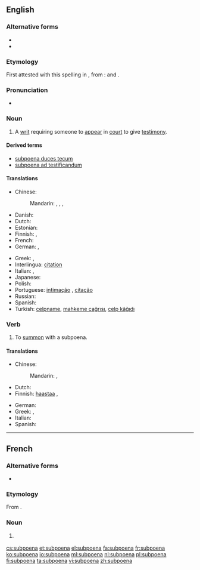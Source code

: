 ==English==

===Alternative forms===
* {{l|en|subpena}}
* {{l|en|subpœna}}

===Etymology===
First attested with this spelling in {{w|1623}} {{C.E.}}, from {{etyl|la|en}}: {{term|sub||under|lang=la}} and {{term|poena||penalty|lang=la}}.

===Pronunciation===
* {{audio|en-us-subpoena.ogg|Audio (US)}}

===Noun===
{{wikipedia}}
{{en-noun}}

# {{context|legal|lang=en}} A [[writ]] requiring someone to [[appear]] in [[court]] to give [[testimony]].

====Derived terms====
* [[subpoena duces tecum]]
* [[subpoena ad testificandum]]

====Translations====
{{trans-top|writ requiring someone to appear in court to give testimony}}
* Chinese:
*: Mandarin: {{t|cmn|傳票|sc=Hani}}, {{t|cmn|传票|tr=chuánpiào|sc=Hani}}, {{t|cmn|傳訊|sc=Hani}}, {{t|cmn|传讯|tr=chuánxùn|sc=Hani}}
* Danish: {{t-|da|stævning|f}}
* Dutch: {{t+|nl|dagvaarding|f}}
* Estonian: {{t-|et|kohtukutse}}
* Finnish: {{t-|fi|todistajan haaste}}, {{t-|fi|haaste}}
* French: {{t+|fr|citation|f}}
* German: {{t-|de|Zwangsvorladung|f}}, {{t-|de|Vorladung|f}}
{{trans-mid}}
* Greek: {{t+|el|κλήση|f|tr=klísi|sc=Grek}}, {{t+|el|κλήτευση|f|tr=klítefsi|sc=Grek}}
* Interlingua: [[citation]]
* Italian: {{t-|it|convocazione|f}}, {{t-|it|citazione|f}}
* Japanese: {{t-|ja|召喚状|tr=しょうかんじょう, shōkanjō|sc=Jpan}}
* Polish: {{t-|pl|wezwanie do sądu|n}}
* Portuguese: [[intimação]] {{g|f}}, [[citação]] {{g|f}}
* Russian: {{t+|ru|повестка|f|tr=povéstka|sc=Cyrl}}
* Spanish: {{t+|es|citación|f}}
* Turkish: [[celpname]], [[mahkeme çağrısı]], [[celp kâğıdı]]
{{trans-bottom}}

===Verb===
{{en-verb}}

# To [[summon]] with a subpoena.

====Translations====
{{trans-top|to summon with a subpoena}}
* Chinese:
*: Mandarin: {{t|cmn|傳訊|sc=Hani}}, {{t|cmn|传讯|tr=chuánxùn|sc=Hani}}
* Dutch: {{t+|nl|dagvaarden}}
* Finnish: [[haastaa]] {{t-|fi|todistajaksi}}, {{t+|fi|haastaa}}
{{trans-mid}}
* German: {{t-|de|zwangsvorladen}}
* Greek: {{t-|el|κλητεύω μάρτυρα|tr=klitévo mártyra|sc=Grek}}, {{t-|el|καλώ μάρτυρα|tr=kaló mártyra|sc=Grek}}
* Italian: {{t-|it|citare}}
* Spanish: {{t+|es|citar}}
{{trans-bottom}}
----
==French==

===Alternative forms===
* {{l|fr|subpœna}}

===Etymology===
From {{etyl|en|fr}} {{term|subpoena|lang=en}}.

===Noun===
{{wikipedia|lang=fr}}
{{fr-noun|m}}

# {{context|Canada|US|lang=fr}} {{l|en|subpoena}}

[[cs:subpoena]]
[[et:subpoena]]
[[el:subpoena]]
[[fa:subpoena]]
[[fr:subpoena]]
[[ko:subpoena]]
[[io:subpoena]]
[[ml:subpoena]]
[[nl:subpoena]]
[[pl:subpoena]]
[[fi:subpoena]]
[[ta:subpoena]]
[[vi:subpoena]]
[[zh:subpoena]]